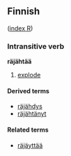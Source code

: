 ==Finnish==
([[Wiktionary:Finnish_index_r|index R]])

===Intransitive verb===
'''räjähtää'''

# [[explode]]

====Derived terms====
*[[räjähdys]]
*[[räjähtänyt]]

====Related terms====
*[[räjäyttää]]